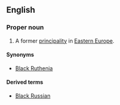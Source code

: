 ==English==
{{wikipedia}}

===Proper noun===
{{en-proper noun}}

# {{lb|en|historical}} A former [[principality]] in [[Eastern Europe]].

====Synonyms====
* [[Black Ruthenia]]

====Derived terms====
* [[Black Russian]]